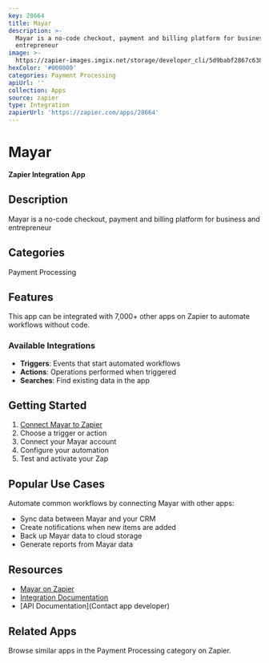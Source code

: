 ```yaml
---
key: 28664
title: Mayar
description: >-
  Mayar is a no-code checkout, payment and billing platform for business and
  entrepreneur
image: >-
  https://zapier-images.imgix.net/storage/developer_cli/5d9babf2867c6385a60ef95a8f2f6aa6.png?auto=format%2Ccompress&ixlib=python-3.0.0&q=50
hexColor: '#000000'
categories: Payment Processing
apiUrl: ''
collection: Apps
source: zapier
type: Integration
zapierUrl: 'https://zapier.com/apps/28664'
---
```

# Mayar

**Zapier Integration App**

## Description

Mayar is a no-code checkout, payment and billing platform for business and entrepreneur

## Categories

Payment Processing

## Features

This app can be integrated with 7,000+ other apps on Zapier to automate workflows without code.

### Available Integrations

- **Triggers**: Events that start automated workflows
- **Actions**: Operations performed when triggered
- **Searches**: Find existing data in the app

## Getting Started

1. [Connect Mayar to Zapier](https://zapier.com/apps/28664)
2. Choose a trigger or action
3. Connect your Mayar account
4. Configure your automation
5. Test and activate your Zap

## Popular Use Cases

Automate common workflows by connecting Mayar with other apps:

- Sync data between Mayar and your CRM
- Create notifications when new items are added
- Back up Mayar data to cloud storage
- Generate reports from Mayar data

## Resources

- [Mayar on Zapier](https://zapier.com/apps/28664)
- [Integration Documentation](https://zapier.com/apps/28664/integrations)
- [API Documentation](Contact app developer)

## Related Apps

Browse similar apps in the Payment Processing category on Zapier.
